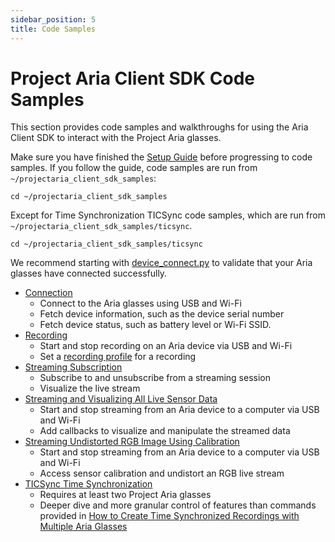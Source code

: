 ```yaml
---
sidebar_position: 5
title: Code Samples
---
```


# Project Aria Client SDK Code Samples


This section provides code samples and walkthroughs for using the Aria Client SDK to interact with the Project Aria glasses.

Make sure you have finished the [Setup Guide](/ARK/sdk/setup.mdx) before progressing to code samples. If you follow the guide, code samples are run from `~/projectaria_client_sdk_samples`:

```
cd ~/projectaria_client_sdk_samples
```

Except for Time Synchronization TICSync code samples, which are run from `~/projectaria_client_sdk_samples/ticsync`.

```
cd ~/projectaria_client_sdk_samples/ticsync
```

We recommend starting with [device_connect.py](/ARK/sdk/samples/device_connection.mdx) to validate that your Aria glasses have connected successfully.


* [Connection](/ARK/sdk/samples/device_connection.mdx)
    * Connect to the Aria glasses using USB and Wi-Fi
    * Fetch device information, such as the device serial number
    * Fetch device status, such as battery level or Wi-Fi SSID.
* [Recording](/ARK/sdk/samples/device_recording.mdx)
    * Start and stop recording on an Aria device via USB and Wi-Fi
    * Set a [recording profile](/tech_spec/recording_profiles.mdx) for a recording
* [Streaming Subscription](/ARK/sdk/samples/streaming_subscribe.mdx)
    * Subscribe to and unsubscribe from a streaming session
    * Visualize the live stream
* [Streaming and Visualizing All Live Sensor Data](/ARK/sdk/samples/device_stream.mdx)
    * Start and stop streaming from an Aria device to a computer via USB and Wi-Fi
    * Add callbacks to visualize and manipulate the streamed data
* [Streaming Undistorted RGB Image Using Calibration](/ARK/sdk/samples/undistort_rgb_image.mdx)
    * Start and stop streaming from an Aria device to a computer via USB and Wi-Fi
    * Access sensor calibration and undistort an RGB live stream
* [TICSync Time Synchronization](/ARK/sdk/samples/ticsync_sample.mdx)
    * Requires at least two Project Aria glasses
    * Deeper dive and more granular control of features than commands provided in [How to Create Time Synchronized Recordings with Multiple Aria Glasses](/ARK/sdk/ticsync.mdx)
